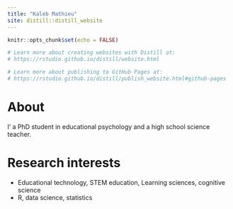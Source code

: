 ```yaml
---
title: "Kaleb Mathieu"
site: distill::distill_website
---
```



```r
knitr::opts_chunk$set(echo = FALSE)

# Learn more about creating websites with Distill at:
# https://rstudio.github.io/distill/website.html

# Learn more about publishing to GitHub Pages at:
# https://rstudio.github.io/distill/publish_website.html#github-pages

```

# About

I' a PhD student in educational psychology and a high school science teacher. 

# Research interests
- Educational technology, STEM education, Learning sciences, cognitive science
- R, data science, statistics